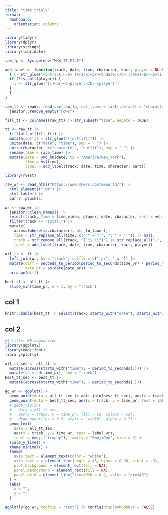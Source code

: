 ```yaml
---
title: "time trials"
format: 
  dashboard:
    orientation: columns
---
```


```r
library(tidyr)
library(dplyr)
library(stringr)
library(lubridate)

raw_fp <- Sys.getenv("MKW_TT_FILE")

add_label <- function(track, date, time, character, kart, player = NULL) {
  l <- str_glue("<b>track:</b> {track}<br><b>date:</b> {date}<br><b>time:</b> {time}<br><b>character:</b> {character}<br><b>kart:</b> {kart}")
  if (!is.null(player)) {
    l <- str_glue("{l}<br><b>player:</b> {player}")
  }
  l
}

raw_tt <- readr::read_csv(raw_fp, col_types = list(.default = "character")) |> 
  janitor::remove_empty("rows")

fill_tt <- colnames(raw_tt) |> str_subset("time", negate = TRUE)

tt <- raw_tt |> 
  fill(all_of(fill_tt)) |>
  mutate(outfit = str_glue("({outfit})")) |> 
  unite(date, c("date", "time"), sep = " ") |>
  unite(character, c("character", "outfit"), sep = " ") |>
  rename(time = race_time) |> 
  mutate(date = ymd_hm(date, tz = "America/New_York"),
         time = ms(time),
         label = add_label(track, date, time, character, kart))

```

```r
library(rvest)

raw_wr <- read_html("https://www.mkwrs.com/mkworld/") |> 
  html_elements(".wr") |> 
  html_table() |> 
  purrr::pluck(1)

wr <- raw_wr |> 
  janitor::clean_names() |> 
  select(track, time = time_video, player, date, character, kart = vehicle) |> 
  filter(track != "Total:") |> 
  mutate(
    across(where(is.character), str_to_lower),
    time = str_replace_all(time, c("'" = ":", "\"" = ".")) |> ms(),
    track = str_remove_all(track, "['\\.\\?]") |> str_replace_all("-", " ") |> str_squish(),
    label = add_label(track, date, time, character, kart, player))
```

```r
all_tt <- tt |> 
  left_join(wr, by = "track", suffix = c("_pr", "_wr")) |> 
  mutate(diff = seconds_to_period(period_to_seconds(time_pr) - period_to_seconds(time_wr)) |> round(3),
         date_pr = as_date(date_pr)) |> 
  arrange(diff)

best_tt <- all_tt |> 
  slice_min(time_pr, n = 1, by = "track")
```

## col 1 {width="45%"}

::: {.card title="personal bests"}
```r
knitr::kable(best_tt |> select(track, starts_with("date"), starts_with("time"), diff))
```
:::

## col 2

```r
#| title: WR comparison
library(ggplot2)
library(emojifont)
library(plotly)

all_tt_sec <- all_tt |> 
  mutate(across(starts_with("time"), ~ period_to_seconds(.))) |> 
  mutate(sd = sd(time_pr), .by = "track")
best_tt_sec <- best_tt |> 
  mutate(across(starts_with("time"), ~ period_to_seconds(.)))

gg_wr <- ggplot() +
  geom_point(data = all_tt_sec |> anti_join(best_tt_sec), aes(x = track, y = time_pr, text = label_pr), color = "grey40") +
  geom_point(data = best_tt_sec, aes(x = track, y = time_pr, text = label_pr), color = "gold") +
  # geom_violin(
  #   data = all_tt_sec, 
  #   aes(x = track, y = time_pr, fill = sd, colour = sd), 
  #   draw_quantiles = 0.5, scale = "width", alpha = 0.7) +
  geom_text(
    data = all_tt_sec, 
    aes(x = track, y = time_wr, text = label_wr), 
    label = emoji("trophy"), family = "EmojiOne", size = 3) +
  scale_y_time() +
  theme_minimal() +
  theme(
    axis.text = element_text(color = "white"),
    axis.text.x = element_text(angle = 45, hjust = 0.98, vjust = .9),
    plot.background = element_rect(fill = NA),
    panel.background = element_rect(fill = NA),
    panel.grid = element_line(linewidth = 0.2, color = "grey40")
  ) +
  labs(
    x = "",
    y = ""
  )

ggplotly(gg_wr, tooltip = "text") |> config(displayModeBar = FALSE)
```

